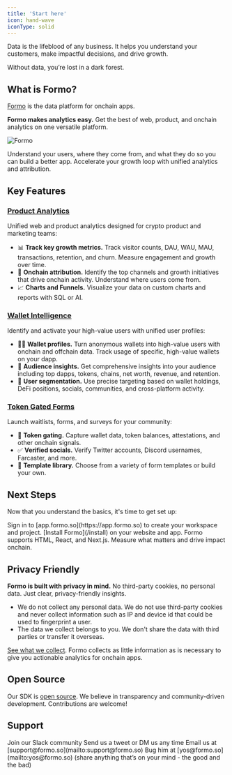 ```yaml
---
title: 'Start here'
icon: hand-wave
iconType: solid
---
```


<Note>
Data is the lifeblood of any business. It helps you understand your customers, make impactful decisions, and drive growth. 

Without data, you’re lost in a dark forest.
</Note>

## What is Formo?

[Formo](https://formo.so) is the data platform for onchain apps. 

**Formo makes analytics easy.** Get the best of web, product, and onchain analytics on one versatile platform.

<Frame>
  <img src="/images/intro1.png" alt="Formo" />
</Frame>

Understand your users, where they come from, and what they do so you can build a better app. Accelerate your growth loop with unified analytics and attribution.

## Key Features

### [Product Analytics](/features/product-analytics/overview)

Unified web and product analytics designed for crypto product and marketing teams:
- 📊 **Track key growth metrics.** Track visitor counts, DAU, WAU, MAU, transactions, retention, and churn. Measure engagement and growth over time.
- 🎯 **Onchain attribution.** Identify the top channels and growth initiatives that drive onchain activity. Understand where users come from. 
- 📈 **Charts and Funnels.** Visualize your data on custom charts and reports with SQL or AI.

### [Wallet Intelligence](/features/wallet-intelligence/overview)

Identify and activate your high-value users with unified user profiles:
-  🕵️‍♂️ **Wallet profiles.** Turn anonymous wallets into high-value users with onchain and offchain data. Track usage of specific, high-value wallets on your dapp. 
-  👥 **Audience insights.** Get comprehensive insights into your audience including top dapps, tokens, chains, net worth, revenue, and retention.
-  🤩 **User segmentation.** Use precise targeting based on wallet holdings, DeFi positions, socials, communities, and cross-platform activity.

### [Token Gated Forms](/features/token-gated-forms/form-builder)

Launch waitlists, forms, and surveys for your community:
-  🔐 **Token gating.** Capture wallet data, token balances, attestations, and other onchain signals.
-  ✅ **Verified socials.** Verify Twitter accounts, Discord usernames, Farcaster, and more.
-  🎨 **Template library.** Choose from a variety of form templates or build your own.

## Next Steps

Now that you understand the basics, it's time to get set up:

<Steps>
  <Step title="Create a workspace">
    Sign in to [app.formo.so](https://app.formo.so) to create your workspace and project.
  </Step>
  <Step title="Install Formo">
    [Install Formo](/install) on your website and app. Formo supports HTML, React, and Next.js.
  </Step>
  <Step title="Success!">
    Measure what matters and drive impact onchain.
  </Step>
</Steps>

## Privacy Friendly

**Formo is built with privacy in mind.** No third-party cookies, no personal data. Just clear, privacy-friendly insights.

- We do not collect any personal data. We do not use third-party cookies and never collect information such as IP and device id that could be used to fingerprint a user. 
- The data we collect belongs to you. We don't share the data with third parties or transfer it overseas. 

[See what we collect](/data/what-we-collect). Formo collects as little information as is necessary to give you actionable analytics for onchain apps. 

## Open Source

Our SDK is [open source](https://github.com/getformo/sdk). We believe in transparency and community-driven development.
Contributions are welcome!

## Support

<CardGroup cols={2}>
  <Card title="Slack" icon="slack" href="https://formo.so/slack">
    Join our Slack community
  </Card>
  <Card title="Twitter" icon="x" href="https://x.com/getformo">
    Send us a tweet or DM us any time
  </Card>
  <Card title="Email" icon="envelope" href="mailto:support@formo.so">
    Email us at [support@formo.so](mailto:support@formo.so)
  </Card>
  <Card title="Founder" icon="comments" href="mailto:yos@formo.so">
    Bug him at [yos@formo.so](mailto:yos@formo.so) (share anything that’s on your mind - the good and the bad)
  </Card>
</CardGroup>